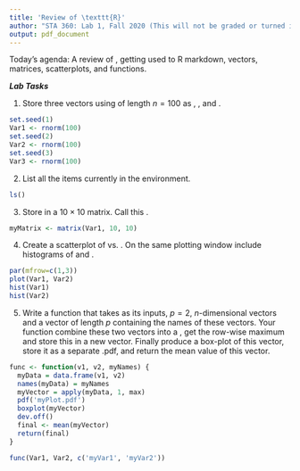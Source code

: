 ```yaml
---
title: 'Review of \texttt{R}'
author: "STA 360: Lab 1, Fall 2020 (This will not be graded or turned in)"
output: pdf_document
---
```


Today's agenda: A review of \texttt{R}, getting used to R markdown, vectors, matrices, scatterplots, and functions. 

***Lab Tasks***


1. Store three vectors using \textsf{rnorm()} of length $n = 100$ as \textsf{Var1}, \textsf{Var2}, and \textsf{Var3}.

```r
set.seed(1)
Var1 <- rnorm(100)
set.seed(2)
Var2 <- rnorm(100)
set.seed(3)
Var3 <- rnorm(100)
```



2. List all the items currently in the environment.
```r
ls()
```


3. Store \textsf{Var1} in a $10 \times 10$ matrix. Call this \textsf{myMatrix}.
```r
myMatrix <- matrix(Var1, 10, 10)
```


4. Create a scatterplot of \textsf{Var1} vs. \textsf{Var2}. On the same plotting window include histograms of \textsf{Var1} and \textsf{Var2}.
```r
par(mfrow=c(1,3))
plot(Var1, Var2)
hist(Var1)
hist(Var2)
```


5. Write a function that takes as its inputs, $p = 2$, $n$-dimensional vectors and a vector of length $p$ containing the names of these vectors. Your function combine these two vectors into a \textsf{data.frame()}, get the row-wise maximum and store this in a new vector. Finally produce a box-plot of this vector, store it as a separate .pdf, and return the mean value of this vector.

```r
func <- function(v1, v2, myNames) {
  myData = data.frame(v1, v2)
  names(myData) = myNames
  myVector = apply(myData, 1, max)
  pdf('myPlot.pdf')
  boxplot(myVector)
  dev.off()
  final <- mean(myVector)
  return(final)
}

func(Var1, Var2, c('myVar1', 'myVar2'))
```


